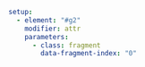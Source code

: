 ```yaml { .animate src="img/007_HAHP.svg"}
setup:
  - element: "#g2"
    modifier: attr
    parameters:
      - class: fragment
        data-fragment-index: "0"
```